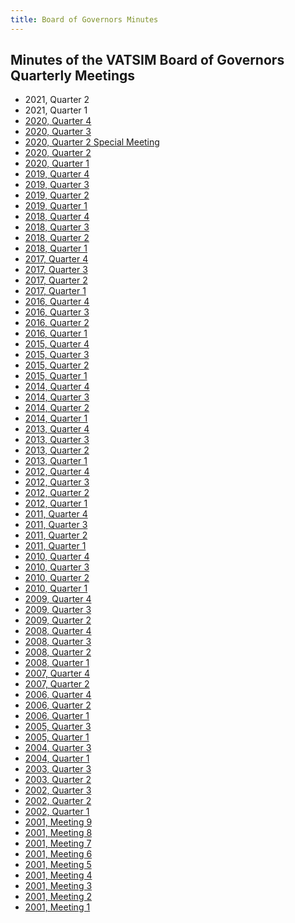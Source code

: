 ```yaml
---
title: Board of Governors Minutes
---
```


## Minutes of the VATSIM Board of Governors Quarterly Meetings
* 2021, Quarter 2
* 2021, Quarter 1
* [2020, Quarter 4](https://cdn.vatsim.net/meeting-minutes/bog/BOG_2020_Q4.PDF)
* [2020, Quarter 3](https://cdn.vatsim.net/meeting-minutes/bog/BOG_2020_Q3.PDF)
* [2020, Quarter 2 Special Meeting](https://cdn.vatsim.net/meeting-minutes/bog/BOG_2020_SPECIAL_JUL_18.PDF)
* [2020, Quarter 2](https://cdn.vatsim.net/meeting-minutes/bog/BOG_2020_Q2.PDF)
* [2020, Quarter 1](https://cdn.vatsim.net/meeting-minutes/bog/BOG_2020_Q1.PDF)
* [2019, Quarter 4](https://cdn.vatsim.net/meeting-minutes/bog/BOG_2019_Q4.PDF)
* [2019, Quarter 3](https://cdn.vatsim.net/meeting-minutes/bog/BOG_2019_Q3.PDF)
* [2019, Quarter 2](https://cdn.vatsim.net/meeting-minutes/bog/BOG_2019_Q2.PDF)
* [2019, Quarter 1](https://cdn.vatsim.net/meeting-minutes/bog/BOG_2019_Q1.PDF)
* [2018, Quarter 4](https://cdn.vatsim.net/meeting-minutes/bog/BOG_2018_Q4.PDF)
* [2018, Quarter 3](https://cdn.vatsim.net/meeting-minutes/bog/BOG_2018_Q3.PDF)
* [2018, Quarter 2](https://cdn.vatsim.net/meeting-minutes/bog/BOG_2018_Q2.PDF)
* [2018, Quarter 1](https://cdn.vatsim.net/meeting-minutes/bog/BOG_2018_Q1.PDF)
* [2017, Quarter 4](https://cdn.vatsim.net/meeting-minutes/bog/BOG_2017_Q4.PDF)
* [2017, Quarter 3](https://cdn.vatsim.net/meeting-minutes/bog/BOG_2017_Q3.PDF)
* [2017, Quarter 2](https://cdn.vatsim.net/meeting-minutes/bog/BOG_2017_Q2.PDF)
* [2017, Quarter 1](https://cdn.vatsim.net/meeting-minutes/bog/BOG_2017_Q1.PDF)
* [2016, Quarter 4](https://cdn.vatsim.net/meeting-minutes/bog/BOG_2016_Q4.PDF)
* [2016, Quarter 3](https://cdn.vatsim.net/meeting-minutes/bog/BOG_2016_Q2.PDF)
* [2016, Quarter 2](https://cdn.vatsim.net/meeting-minutes/bog/BOG_2016_Q2.PDF)
* [2016, Quarter 1](https://cdn.vatsim.net/meeting-minutes/bog/BOG_2016_Q1.PDF)
* [2015, Quarter 4](https://cdn.vatsim.net/meeting-minutes/bog/BOG_2015_Q4.PDF)
* [2015, Quarter 3](https://cdn.vatsim.net/meeting-minutes/bog/BOG_2015_Q3.PDF)
* [2015, Quarter 2](https://cdn.vatsim.net/meeting-minutes/bog/BOG_2015_Q2.PDF)
* [2015, Quarter 1](https://cdn.vatsim.net/meeting-minutes/bog/BOG_2015_Q1.PDF)
* [2014, Quarter 4](https://cdn.vatsim.net/meeting-minutes/bog/BOG_2014_Q4.PDF)
* [2014, Quarter 3](https://cdn.vatsim.net/meeting-minutes/bog/BOG_2014_Q3.PDF)
* [2014, Quarter 2](https://cdn.vatsim.net/meeting-minutes/bog/BOG_2014_Q2.PDF)
* [2014, Quarter 1](https://cdn.vatsim.net/meeting-minutes/bog/BOG_2014_Q1.PDF)
* [2013, Quarter 4](https://cdn.vatsim.net/meeting-minutes/bog/BOG_2013_Q4.PDF)
* [2013, Quarter 3](https://cdn.vatsim.net/meeting-minutes/bog/BOG_2013_Q3.PDF)
* [2013, Quarter 2](https://cdn.vatsim.net/meeting-minutes/bog/BOG_2013_Q2.PDF)
* [2013, Quarter 1](https://cdn.vatsim.net/meeting-minutes/bog/BOG_2013_Q1.PDF)
* [2012, Quarter 4](https://cdn.vatsim.net/meeting-minutes/bog/BOG_2012_Q4.PDF)
* [2012, Quarter 3](https://cdn.vatsim.net/meeting-minutes/bog/BOG_2012_Q3.PDF)
* [2012, Quarter 2](https://cdn.vatsim.net/meeting-minutes/bog/BOG_2012_Q2.PDF)
* [2012, Quarter 1](https://cdn.vatsim.net/meeting-minutes/bog/BOG_2012_Q1.PDF)
* [2011, Quarter 4](https://cdn.vatsim.net/meeting-minutes/bog/BOG_2011_Q4.PDF)
* [2011, Quarter 3](https://cdn.vatsim.net/meeting-minutes/bog/BOG_2011_Q3.PDF)
* [2011, Quarter 2](https://cdn.vatsim.net/meeting-minutes/bog/BOG_2011_Q2.PDF)
* [2011, Quarter 1](https://cdn.vatsim.net/meeting-minutes/bog/BOG_2011_Q1.PDF)
* [2010, Quarter 4](https://cdn.vatsim.net/meeting-minutes/bog/BOG_2010_Q4.PDF)
* [2010, Quarter 3](https://cdn.vatsim.net/meeting-minutes/bog/BOG_2010_Q3.PDF)
* [2010, Quarter 2](https://cdn.vatsim.net/meeting-minutes/bog/BOG_2010_Q2.PDF)
* [2010, Quarter 1](https://cdn.vatsim.net/meeting-minutes/bog/BOG_2010_Q1.PDF)
* [2009, Quarter 4](https://cdn.vatsim.net/meeting-minutes/bog/BOG_2009_Q4.PDF)
* [2009, Quarter 3](https://cdn.vatsim.net/meeting-minutes/bog/BOG_2009_Q3.PDF)
* [2009, Quarter 2](https://cdn.vatsim.net/meeting-minutes/bog/BOG_2009_Q2.PDF)
* [2008, Quarter 4](https://cdn.vatsim.net/meeting-minutes/bog/BOG_2008_Q4.PDF)
* [2008, Quarter 3](https://cdn.vatsim.net/meeting-minutes/bog/BOG_2008_Q3.PDF)
* [2008, Quarter 2](https://cdn.vatsim.net/meeting-minutes/bog/BOG_2008_Q2.PDF)
* [2008, Quarter 1](https://cdn.vatsim.net/meeting-minutes/bog/BOG_2008_Q1.PDF)
* [2007, Quarter 4](https://cdn.vatsim.net/meeting-minutes/bog/BOG_2007_Q4.PDF)
* [2007, Quarter 2](https://cdn.vatsim.net/meeting-minutes/bog/BOG_2007_Q2.PDF)
* [2006, Quarter 4](https://cdn.vatsim.net/meeting-minutes/bog/BOG_2006_Q4.PDF)
* [2006, Quarter 2](https://cdn.vatsim.net/meeting-minutes/bog/BOG_2006_Q2.PDF)
* [2006, Quarter 1](https://cdn.vatsim.net/meeting-minutes/bog/BOG_2006_Q1.PDF)
* [2005, Quarter 3](https://cdn.vatsim.net/meeting-minutes/bog/BOG_2005_Q3.PDF)
* [2005, Quarter 1](https://cdn.vatsim.net/meeting-minutes/bog/BOG_2005_Q1.PDF)
* [2004, Quarter 3](https://cdn.vatsim.net/meeting-minutes/bog/BOG_2004_Q3.PDF)
* [2004, Quarter 1](https://cdn.vatsim.net/meeting-minutes/bog/BOG_2004_Q1.PDF)
* [2003, Quarter 3](https://cdn.vatsim.net/meeting-minutes/bog/BOG_2003_Q3.PDF)
* [2003, Quarter 2](https://cdn.vatsim.net/meeting-minutes/bog/BOG_2003_Q2.PDF)
* [2002, Quarter 3](https://cdn.vatsim.net/meeting-minutes/bog/BOG_2002_Q3.PDF)
* [2002, Quarter 2](https://cdn.vatsim.net/meeting-minutes/bog/BOG_2002_Q2.PDF)
* [2002, Quarter 1](https://cdn.vatsim.net/meeting-minutes/bog/BOG_2002_Q1.PDF)
* [2001, Meeting 9](https://cdn.vatsim.net/meeting-minutes/bog/BOG_2001_9.PDF)
* [2001, Meeting 8](https://cdn.vatsim.net/meeting-minutes/bog/BOG_2001_8.PDF)
* [2001, Meeting 7](https://cdn.vatsim.net/meeting-minutes/bog/BOG_2001_7.PDF)
* [2001, Meeting 6](https://cdn.vatsim.net/meeting-minutes/bog/BOG_2001_6.PDF)
* [2001, Meeting 5](https://cdn.vatsim.net/meeting-minutes/bog/BOG_2001_5.PDF)
* [2001, Meeting 4](https://cdn.vatsim.net/meeting-minutes/bog/BOG_2001_4.PDF)
* [2001, Meeting 3](https://cdn.vatsim.net/meeting-minutes/bog/BOG_2001_3.PDF)
* [2001, Meeting 2](https://cdn.vatsim.net/meeting-minutes/bog/BOG_2001_2.PDF)
* [2001, Meeting 1](https://cdn.vatsim.net/meeting-minutes/bog/BOG_2001_1.PDF)
